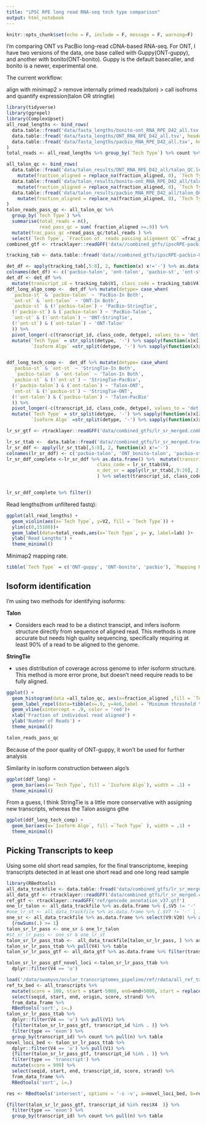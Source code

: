 ```yaml
---
title: "iPSC RPE long read RNA-seq tech type comparison"
output: html_notebook
---
```


```r
knitr::opts_chunk$set(echo = F, include = F, message = F, warning=F)
```


I'm comparing ONT vs PacBio long-read cDNA-based RNA-seq. For ONT, I have two versions of the data, one base called with Guppy(ONT-guppy), and another with bonito(ONT-bonito). Guppy is the default basecaller, and bonito is a newer, experimental one. 

The current workflow:

align with minimap2 > remove internally primed reads(talon) > call isofroms and quantify expression(talon OR stringtie)


```r
library(tidyverse)
library(ggrepel)
library(ComplexUpset)
all_read_lengths <- bind_rows(
  data.table::fread('data/fasta_lengths/bonito-ont_RNA_RPE_D42_all.tsv', header=F) %>% as.data.frame %>% mutate(`Tech Type` = 'ONT-bonito'),
  data.table::fread('data/fasta_lengths/ONT_RNA_RPE_D42_all.tsv', header=F) %>% as.data.frame %>% mutate(`Tech Type` = 'ONT-guppy'),
  data.table::fread('data/fasta_lengths/pacbio_RNA_RPE_D42_all.tsv', header = F) %>% as.data.frame %>% mutate(`Tech Type` = 'pacbio')
)
total_reads <- all_read_lengths %>% group_by(`Tech Type`) %>% count %>% mutate(lab = paste0('n=', n), y=15050)

all_talon_qc <- bind_rows(
  data.table::fread('data/talon_results/ONT_RNA_RPE_D42_all/talon_QC.log', skip='#') %>% as.data.frame %>% 
    mutate(fraction_aligned = replace_na(fraction_aligned, 0), `Tech Type` = 'ONT-guppy') %>% select(`Tech Type`, fraction_aligned),
  data.table::fread('data/talon_results/bonito-ont_RNA_RPE_D42_all/talon_QC.log', skip='#') %>% as.data.frame %>%
    mutate(fraction_aligned = replace_na(fraction_aligned, 0), `Tech Type` = 'ONT-bonito') %>% select(`Tech Type`, fraction_aligned),
  data.table::fread('data/talon_results/pacbio_RNA_RPE_D42_all/talon_QC.log', skip='#') %>% as.data.frame %>% 
    mutate(fraction_aligned = replace_na(fraction_aligned, 0), `Tech Type` = 'pacbio') %>% select(`Tech Type`, fraction_aligned),
)
talon_reads_pass_qc <- all_talon_qc %>% 
  group_by(`Tech Type`) %>% 
  summarise(total_reads = n(),
            read_pass_qc = sum( fraction_aligned >=.9)) %>% 
  mutate(frac_pass_qc =read_pass_qc/total_reads ) %>% 
  select(`Tech Type`, `Fraction of  reads passing alignment QC` =frac_pass_qc )
combined_gtf <- rtracklayer::readGFF('data//combined_gtfs/ipscRPE-pacbio-ONT_talon_vs_st.combined.gtf')

tracking_tab <- data.table::fread('data//combined_gtfs/ipscRPE-pacbio-ONT_talon_vs_st.tracking', header = F)

det_df <- apply(tracking_tab[,5:8], 2, function(x) x!='-') %>% as.data.frame  
colnames(det_df) <- c('pacbio-talon', 'ont-talon', 'pacbio-st', 'ont-st')
det_df <- det_df %>% 
  mutate(transcript_id = tracking_tab$V1, class_code = tracking_tab$V4) %>% select(transcript_id, class_code, everything())
ddf_long_algo_comp <-  det_df %>% mutate(detype= case_when(
  `pacbio-st` & `pacbio-talon` ~ 'PacBio-In Both',
  `ont-st` & `ont-talon` ~ 'ONT-In Both',
  `pacbio-st` & (!`pacbio-talon`) ~ 'PacBio-StringTie',
  (!`pacbio-st`) & (`pacbio-talon`) ~ 'PacBio-Talon',
  `ont-st` & (!`ont-talon`) ~ 'ONT-StringTie',
  (!`ont-st`) & (`ont-talon`) ~ 'ONT-Talon'
  )) %>% 
  pivot_longer(-c(transcript_id, class_code, detype), values_to = 'det') %>% filter(det) %>% 
  mutate(`Tech Type` = str_split(detype, '-') %>% sapply(function(x)x[1]), 
         `Isoform Algo` =str_split(detype, '-') %>% sapply(function(x)x[2]))


ddf_long_tech_comp <-  det_df %>% mutate(detype= case_when(
  `pacbio-st` & `ont-st` ~ 'StringTie-In Both',
   `pacbio-talon` & `ont-talon` ~ 'Talon-In Both',
  `pacbio-st` & (!`ont-st`) ~ 'StringTie-PacBio',
  (!`pacbio-talon`) & (`ont-talon`) ~ 'Talon-ONT',
  `ont-st` & (!`pacbio-st`) ~ 'StringTie-ONT',
  (!`ont-talon`) & (`pacbio-talon`) ~ 'Talon-PacBio'
  )) %>% 
  pivot_longer(-c(transcript_id, class_code, detype), values_to = 'det') %>% filter(det) %>% 
  mutate(`Tech Type` = str_split(detype, '-') %>% sapply(function(x)x[2]), 
         `Isoform Algo` =str_split(detype, '-') %>% sapply(function(x)x[1]))

lr_sr_gtf <- rtracklayer::readGFF('data/combined_gtfs/lr_sr_merged.combined.gtf')

lr_sr_ttab <-  data.table::fread('data//combined_gtfs/lr_sr_merged.tracking', header = F)
lr_sr_ddf <- apply(lr_sr_ttab[,5:8], 2, function(x) x!='-') 
colnames(lr_sr_ddf) <- c('pacbio-talon', 'ONT_bonito-talon', 'pacbio-st', 'ONT_bonito-st')
lr_sr_ddf_complete <-lr_sr_ddf %>% as.data.frame() %>%  mutate(transcript_id = lr_sr_ttab$V1, 
                                 class_code = lr_sr_ttab$V4,
                                 n_det_sr = apply(lr_sr_ttab[,9:20], 2, function(x) x!='-') %>% rowSums,
                                 ) %>% select(transcript_id, class_code, everything())


lr_sr_ddf_complete %>% filter()
```

Read lengths(from unfiltered fastq):

```r
ggplot(all_read_lengths) + 
  geom_violin(aes(x=`Tech Type`, y=V2, fill = `Tech Type`)) + 
  ylim(c(0,15100))+
  geom_label(data=total_reads,aes(x=`Tech Type`, y= y, label=lab) )+ 
  ylab('Read Lengths') + 
  theme_minimal()
```

Minimap2 mapping rate.

```r
tibble(`Tech Type` = c('ONT-guppy', 'ONT-bonito', 'pacbio'), `Mapping Rate` = c('89.37%', '89.50%','99.99%'))
```


## Isoform identification

I'm using two methods for identifying isoforms:

**Talon**

- Considers each read to be a distinct transcipt, and infers isoform structure directly from sequence of aligned read. This methods is more accurate but needs high quality sequencing, specifically requiring at least 90% of a read to be aligned to the genome.

**StringTie**

-  uses distribution of coverage across genome to infer isoform structure. This method is more error prone, but doesn't need require reads to be fully aligned.


```r
ggplot() + 
  geom_histogram(data =all_talon_qc, aes(x=fraction_aligned ,fill = `Tech Type`), alpha = .5, bins=60) +
  geom_label_repel(data=tibble(x=.9, y=4e6,label = 'Minimum threshold \nfor further analysis'), aes(x=x,y=y, label=label), nudge_x = -.15)+
  geom_vline(xintercept = .9, color = 'red')+
  xlab('Fraction of individual read aligned') +
  ylab('Number of Reads') +
  theme_minimal()
```
```r
talon_reads_pass_qc
```

Because of the poor quality of ONT-guppy, it won't be used for further analysis


Similarity in isoform construction between algo's

```r

ggplot(ddf_long) + 
  geom_bar(aes(x=`Tech Type`, fill = `Isoform Algo`), width = .1) + 
  theme_minimal()
```

From a guess, I think StringTie is a little more conservative with assigning new transcripts, whereas the Talon assigns gthe 


```r
ggplot(ddf_long_tech_comp) + 
  geom_bar(aes(x=`Isoform Algo`, fill =`Tech Type` ), width = .1) + 
  theme_minimal()
```


## Picking Transcripts to keep

Using some old short read samples, for the final transcriptome, keeping transcripts detected in at least one short read and one long read sample 

```r
library(RBedtools)
all_data_trackfile <- data.table::fread('data/combined_gtfs/lr_sr_merged.tracking', header = F)
all_data_gtf <- rtracklayer::readGFF('data/combined_gtfs/lr_sr_merged.combined.gtf')
ref_gtf <- rtracklayer::readGFF('ref/gencode_annotation_v37.gtf')
one_lr_talon <- all_data_trackfile %>% as.data.frame %>% {.$V5 != '-' | .$V6 !='-'}
#one_lr_st <- all_data_trackfile %>% as.data.frame %>% {.$V7 != '-' | .$V8 !='-'}
one_sr <- all_data_trackfile %>% as.data.frame %>% select(V9:V20) %>% apply(2, function(x) x!='-') %>% 
  {rowSums(.) >= 1}
talon_sr_lr_pass <- one_sr & one_lr_talon
#st_sr_lr_pass <- one_sr & one_lr_st
talon_sr_lr_pass_ttab <-  all_data_trackfile[talon_sr_lr_pass, ] %>% as.data.frame
talon_sr_lr_pass_ttab %>% pull(V4) %>% table
talon_sr_lr_pass_gtf <- all_data_gtf %>% as.data.frame %>% filter(transcript_id %in% talon_sr_lr_pass_ttab$V1)

talon_sr_lr_pass_gtf_novel_loci <-talon_sr_lr_pass_ttab %>% 
  dplyr::filter(V4 == 'u')

load('/data/swamyvs/ocular_transcriptomes_pipeline/ref/rdata/all_ref_tx_exons.rdata')
ref_tx_bed <- all_transcripts %>% 
  mutate(score = 100, start = start-5000, end=end+5000, start = replace(start, start<1, 1)) %>% 
  select(seqid, start, end, origin, score, strand) %>% 
  from_data_frame %>% 
  RBedtools('sort', i=.)
talon_sr_lr_pass_ttab %>% 
  dplyr::filter(V4 == 'u') %>% pull(V1) %>% 
  {filter(talon_sr_lr_pass_gtf, transcript_id %in% . )} %>% 
  filter(type == 'exon') %>% 
  group_by(transcript_id) %>% count %>% pull(n) %>% table
novel_loci_bed <- talon_sr_lr_pass_ttab %>% 
  dplyr::filter(V4 == 'u') %>% pull(V1) %>% 
  {filter(talon_sr_lr_pass_gtf, transcript_id %in% . )} %>% 
  filter(type == 'transcript') %>% 
  mutate(score = 999) %>% 
  select(seqid, start, end, transcript_id, score, strand) %>% 
  from_data_frame %>% 
  RBedtools('sort', i=.)

res <- RBedtools('intersect', options = '-s -v', a=novel_loci_bed, b=ref_tx_bed) %>% to_data_frame

```


```r

{filter(talon_sr_lr_pass_gtf, transcript_id %in% res$X4  )} %>% 
  filter(type == 'exon') %>% 
  group_by(transcript_id) %>% count %>% pull(n) %>% table

```

